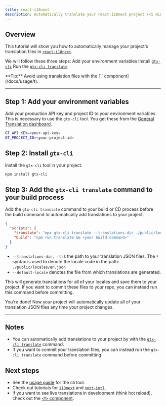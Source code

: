 ```yaml
---
title: react-i18next
description: Automatically translate your react-i18next project (<5 min)
---
```


## Overview

This tutorial will show you how to automatically manage your project's translation files in [`react-i18next`](https://react.i18next.com/).


We will follow these three steps:
<Steps>
  <Step>
    Add your environment variables
  </Step>
  <Step>
    Install [`gtx-cli`](/docs/cli/introduction)
  </Step>
  <Step>
    Run the [`gtx-cli translate`](/docs/cli/translate#translate-json)
  </Step>
</Steps>

<Callout>
  **Tip:**
  Avoid using translation files with the [`<T>` component](/docs/usage/t).
</Callout>

---

## Step 1: Add your environment variables

Add your production API key and project ID to your environment variables.
This is necessary to use the `gtx-cli` tool.
You get these from the [General Translation dashboard](https://generaltranslation.com/dashboard).

```bash title=".env"
GT_API_KEY=<your-api-key>
GT_PROJECT_ID=<your-project-id>
```

## Step 2: Install `gtx-cli`

Install the `gtx-cli` tool in your project.

```bash
npm install gtx-cli
```

## Step 3: Add the `gtx-cli translate` command to your build process

Add the `gtx-cli translate` command to your build or CD process before the build command to automatically add translations to your project.

```json title="package.json"
{
  "scripts": {
    "translate": "npx gtx-cli translate --translations-dir ./public/locales/* --default-locale en",
    "build": "npm run translate && <your build command>"
  }
}
```
 * `--translations-dir, -t` is the path to your translation JSON files. The `*` syntax is used to denote the locale code in the path: `./public/locales/en.json`
 * `--default-locale` denotes the file from which translations are generated.

This will generate translations for all of your locales and save them to your project.
If you want to commit these files to your repo, you can instead run this command before committing.


You're done! Now your project will automatically update all of your translation JSON files any time your project changes.

---

## Notes
 * You can automatically add translations to your project by with the [`gtx-cli translate`](/docs/cli/translate#translate-json) command.
 * If you want to commit your translation files, you can instead run the `gtx-cli translate` command before committing.

## Next steps
 * See the [usage guide](/docs/cli/reference/usage) for the cli tool.
 * Check out tutorials for [`i18next`](/docs/cli/tutorials/i18next-quickstart) and [`next-intl`](/docs/cli/tutorials/next-intl-quickstart).
 * If you want to see live translations in development (think hot reload), check out the [`<T>` component](/docs/usage/t).